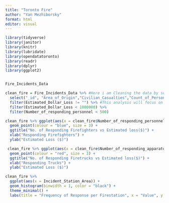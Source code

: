 ```yaml
---
title: "Toronto Fire"
author: "Yan Mezhiborsky"
format: html
editor: visual
---
```


```r
library(tidyverse) 
library(janitor)
library(knitr)
library(lubridate)
library(opendatatoronto)
library(readr)
library(dplyr)
library(ggplot2)


Fire_Incidents_Data

clean_fire = Fire_Incidents_Data %>% #Here i am Cleaning the data by selecting only the columns i intend to use
  select("_id", "Area_of_Origin","Civilian_Casualties","Count_of_Persons_Rescued","Estimated_Dollar_Loss","Extent_Of_Fire","Fire_Alarm_System_Operation","Fire_Alarm_System_Presence","Ignition_Source","Incident_Station_Area","Initial_CAD_Event_Type","Material_First_Ignited","Number_of_responding_apparatus","Number_of_responding_personnel","Possible_Cause","TFS_Alarm_Time","TFS_Arrival_Time") %>%
  filter(Estimated_Dollar_Loss != "") %>% #This analysis will focus on financials so i am filtering out rows that had no data in this column
  filter(Estimated_Dollar_Loss < 1000000) %>%
  filter(Number_of_responding_personnel < 500)


```

```r

clean_fire %>% ggplot(aes(x = clean_fire$Number_of_responding_personnel, y = clean_fire$Estimated_Dollar_Loss)) +
  geom_point(colour = "blue", size = 3) +
  ggtitle("No. of Responding Firefighters vs Estimated loss($)") +
  xlab("Responding Firefighters") +
  ylab("Estimated Loss ($)")

 clean_fire %>% ggplot(aes(x = clean_fire$Number_of_responding_apparatus, y = clean_fire$Estimated_Dollar_Loss)) +
  geom_point(colour = "red", size = 3) +
  ggtitle("No. of Responding Firetrucks vs Estimated loss($)") +
  xlab("Responding Trucks") +
  ylab("Estimated Loss ($)")
```

```r


  
clean_fire %>%
  ggplot(aes(x = Incident_Station_Area)) +
  geom_histogram(binwidth = 1, color = "black") +
  theme_minimal() +
  labs(title = "Frequency of Response per Firestation", x = "Value", y = "Frequency")
```

```r

```
